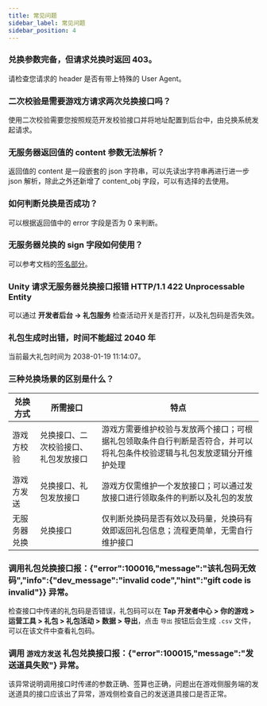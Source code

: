 ```yaml
---
title: 常见问题
sidebar_label: 常见问题
sidebar_position: 4
---
```


###  兑换参数完备，但请求兑换时返回 403。

请检查您请求的 header 是否有带上特殊的 User Agent。

###  二次校验是需要游戏方请求两次兑换接口吗？

使用二次校验需要您按照规范开发校验接口并将地址配置到后台中，由兑换系统发起请求。

###  无服务器返回值的 content 参数无法解析？

返回值的 content 是一段嵌套的 json 字符串，可以先读出字符串再进行进一步 json 解析，除此之外还新增了 content_obj 字段，可以有选择的去使用。

###  如何判断兑换是否成功？

可以根据返回值中的 error 字段是否为 0 来判断。

###  无服务器兑换的 sign 字段如何使用？

可以参考文档的[签名部分](/sdk/tds-gift/guide/#签名)。

###  Unity 请求无服务器兑换接口报错 HTTP/1.1 422 Unprocessable Entity

可以通过 **开发者后台 -> 礼包服务** 检查活动开关是否打开，以及礼包码是否失效。

### 礼包生成时出错，时间不能超过 2040 年

当前最大礼包时间为 2038-01-19 11:14:07。

### 三种兑换场景的区别是什么？

| 兑换方式  |   所需接口    |     特点    |
| --------------- | ------------- |------------- |
| 游戏方校验        |   兑换接口、二次校验接口、礼包发放接口    |   游戏方需要维护校验与发放两个接口；可根据礼包领取条件自行判断是否符合，并可以将礼包条件校验逻辑与礼包发放逻辑分开维护处理        |
| 游戏方发送        |   兑换接口、礼包发放接口                |   游戏方仅需维护一个发放接口；可以通过发放接口进行领取条件的判断以及礼包的发放       |
| 无服务器兑换      |   兑换接口                            |   仅判断兑换码是否有效以及码量，兑换码有效即返回礼包信息；流程更简单，无需自行维护接口       |

### 调用礼包兑换接口报：{"error":100016,"message":"该礼包码无效码","info":{"dev_message":"invalid code","hint":"gift code is invalid"}} 异常。

检查接口中传递的礼包码是否错误，礼包码可以在 **Tap 开发者中心 > 你的游戏 > 运营工具 > 礼包 > 礼包活动 > 数据 > 导出**，点击 `导出` 按钮后会生成 `.csv` 文件，可以在该文件中查看礼包码。

### 调用 `游戏方发送` 礼包兑换接口报：{"error":100015,"message":"发送道具失败"} 异常。

该异常说明调用接口时传递的参数正确、签算也正确，问题出在游戏侧服务端的发送道具的接口应该出了异常，游戏侧检查自己的发送道具接口是否正常。